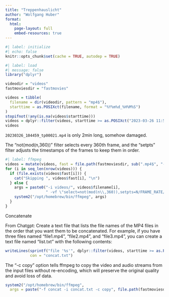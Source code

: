 ```yaml
---
title: "Treppenhauslicht"
author: "Wolfgang Huber"
format: 
  html:
    page-layout: full
    embed-resources: true
---
```


```r
#| label: initialize
#| echo: false
knitr::opts_chunk$set(cache = TRUE, autodep = TRUE)
```

```r
#| label: load
#| message: false
library("dplyr")

videodir = "videos"
fastmoviesdir = "fastmovies"

videos = tibble(
  filename = dir(videodir, pattern = "mp4$"),
  starttime = as.POSIXct(filename, format = "%Y%m%d_%H%M%S")
)
stopifnot(!any(is.na(videos$starttime)))
videos = dplyr::filter(videos, starttime >= as.POSIXct("2023-03-26 11:53"))
videos
```

`20230326_104459_tp00021.mp4` is only 2min long, somehow damaged.

The "not(mod(n,360))" filter selects every 360th frame, and the "setpts" filter adjusts the timestamps of the frames to keep them in order.

```r
#| label: ffmpeg
videos = mutate(videos, fast = file.path(fastmoviesdir, sub(".mp4$", "-fast.mp4", filename))) 
for (i in seq_len(nrow(videos))) {
  if (file.exists(videos$fast[i])) {
    cat("Skipping ", videos$fast[i], "\n")
  } else {
    args = paste0("-i videos/", videos$filename[i], 
                  " -vf \"select=not(mod(n\\,360)),setpts=N/FRAME_RATE/TB\" -an ", videos$fast[i])
    system2("/opt/homebrew/bin/ffmpeg", args)
  }
}
```

Concatenate

From Chatgpt: Create a text file that lists the file names of the MP4 files in the order that you want them to be concatenated. For example, if you have three files named "file1.mp4", "file2.mp4", and "file3.mp4", you can create a text file named "list.txt" with the following contents:

```r
writeLines(sprintf("file '%s'", dplyr::filter(videos, starttime >= as.POSIXct("2023-03-27 18:00"))$fast), 
           con = "concat.txt")
```

The "-c copy" option tells ffmpeg to copy the video and audio streams from the input files without re-encoding, which will preserve the original quality and avoid loss of data.

```r
system2("/opt/homebrew/bin/ffmpeg", 
  args = paste("-f concat -i concat.txt -c copy", file.path(fastmoviesdir, "concat-2.mp4")))
```

